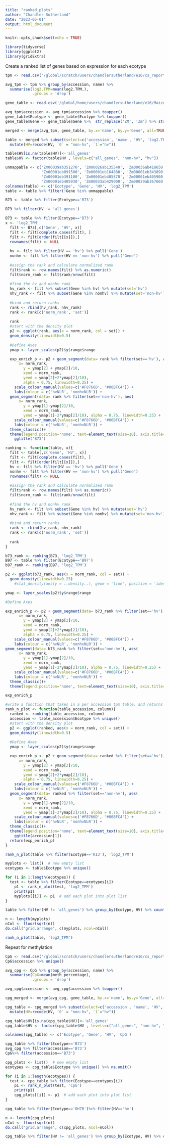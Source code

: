 ```yaml
---
title: "ranked_plots"
author: "Chandler Sutherland"
date: "2023-05-01"
output: html_document
---
```


```r
knitr::opts_chunk$set(echo = TRUE)
```

```r
library(tidyverse)
library(ggplot2)
library(gridExtra)
```

Create a ranked list of genes based on expression for each ecotype 
```r
tpm <- read.csv('/global/scratch/users/chandlersutherland/e16/cs_reports/rna_tip_tpm.tsv', sep='\t')
```

```r
avg_tpm <- tpm %>% group_by(accession, name) %>% 
  summarise(log2.TPM=mean(log2.TPM.),
            .groups = 'drop')

gene_table <- read.csv('/global/home/users/chandlersutherland/e16/Maize_NLRome_GeneTable.txt', sep='\t') %>% subset(select=c('Gene', 'Ecotype', 'HV'))

avg_tpm$accession <- avg_tpm$accession %>% toupper()
gene_table$Ecotype <- gene_table$Ecotype %>% toupper()
gene_table$Gene <- gene_table$Gene %>%  str_replace('ZM', 'Zm') %>% str_replace('AB', 'ab') %>% str_replace("EB", 'eb') %>% str_replace('_P001', '')

merged <- merge(avg_tpm, gene_table, by.x='name', by.y='Gene', all=TRUE)

table <- merged %>% subset(select=c('accession', 'name', 'HV', 'log2.TPM')) %>%
  mutate(HV=recode(HV, `0` = "non-hv", `1`="hv"))

table$HV[is.na(table$HV)]<-'all_genes'
table$HV <- factor(table$HV , levels=c("all_genes", "non-hv", "hv"))

unmappable <- c('Zm00039ab351270', 'Zm00026ab135540', 'Zm00036ab418650',
                'Zm00001eb091500', 'Zm00001eb164880', 'Zm00001eb343890',
                'Zm00001eb391100', 'Zm00001eb405870', 'Zm00001eb405900',
                'Zm00001eb405930', 'Zm00033ab429000', 'Zm00029ab367660')
colnames(table) <- c('Ecotype', 'Gene', 'HV', 'log2_TPM')
table <- table %>% filter(!Gene %in% unmappable)

B73 <- table %>% filter(Ecotype=='B73')

B73 %>% filter(HV != 'all_genes')
```
```r
B73 <- table %>% filter(Ecotype=='B73')
x <- 'log2_TPM'
  filt <- B73[,c('Gene', 'HV', x)] 
  filt <- filt[complete.cases(filt), ]
  filt <- filt[order(filt[[x]]),]
  rownames(filt) <- NULL
  
  hv <- filt %>% filter(HV == 'hv') %>% pull('Gene')
  nonhv <- filt %>% filter(HV == 'non-hv') %>% pull('Gene')
  
  #assign the rank and calculate normalized rank 
  filt$rank <- row.names(filt) %>% as.numeric()
  filt$norm_rank <- filt$rank/nrow(filt)
  
  #find the hv and nonhv rank 
  hv_rank <- filt %>% subset(Gene %in% hv) %>% mutate(set='hv')
  nhv_rank <- filt %>% subset(Gene %in% nonhv) %>% mutate(set='non-hv')
  
  #bind and return ranks
  rank <- rbind(hv_rank, nhv_rank)
  rank <- rank[c('norm_rank', 'set')]
  
  rank
  #start with the density plot 
  p2 <- ggplot(rank, aes(x = norm_rank, col = set)) +
  geom_density(linewidth=0.5)
  
  #Define Axes
  ymap <- layer_scales(p2)$y$range$range

  exp_enrich_p <- p2 + geom_segment(data= rank %>% filter(set=='hv'), aes(
      x= norm_rank,
  		y = ymap[2] + ymap[2]/10,
  		xend = norm_rank,
  		yend = ymap[2]+2*ymap[2]/10), 
  		alpha = 0.75, linewidth=0.25) +
  	scale_colour_manual(values=c('#F8766D', '#00BFC4')) +
  	labs(colour = c('hvNLR', 'nonhvNLR')) +
  geom_segment(data= rank %>% filter(set=='non-hv'), aes(
      x= norm_rank,
  		y = ymap[1]-ymap[2]/10,
  		xend = norm_rank,
  		yend = ymap[1]-2*ymap[2]/10), alpha = 0.75, linewidth=0.25) +
  	scale_colour_manual(values=c('#F8766D', '#00BFC4')) +
  	labs(colour = c('hvNLR', 'nonhvNLR')) +
  theme_classic()+
  theme(legend.position='none', text=element_text(size=10), axis.title=element_blank())+
    ggtitle('B73')

```


```r
ranking <- function(table, x){
  filt <- table[,c('Gene', 'HV', x)] 
  filt <- filt[complete.cases(filt), ]
  filt <- filt[order(filt[[x]]),]
  hv <- filt %>% filter(HV == 'hv') %>% pull('Gene')
  nonhv <- filt %>% filter(HV == 'non-hv') %>% pull('Gene')
  rownames(filt) <- NULL
  
  #assign the rank and calculate normalized rank 
  filt$rank <- row.names(filt) %>% as.numeric()
  filt$norm_rank <- filt$rank/nrow(filt)
  
  #find the hv and nonhv rank 
  hv_rank <- filt %>% subset(Gene %in% hv) %>% mutate(set='hv')
  nhv_rank <- filt %>% subset(Gene %in% nonhv) %>% mutate(set='non-hv')
  
  #bind and return ranks
  rank <- rbind(hv_rank, nhv_rank)
  rank <- rank[c('norm_rank', 'set')]
  
  rank
}

b73_rank <- ranking(B73, 'log2_TPM')
B97 <- table %>% filter(Ecotype=='B97')
b97_rank <- ranking(B97, 'log2_TPM')

```


```r
p2 <- ggplot(b73_rank, aes(x = norm_rank, col = set)) +
  geom_density(linewidth=0.25)
  	#stat_density(aes(y = ..density..), geom = 'line', position = 'identity', linewidth=0.25)

ymap <- layer_scales(p2)$y$range$range

#Define Axes

exp_enrich_p <- p2 + geom_segment(data= b73_rank %>% filter(set=='hv'), aes(
      x= norm_rank,
  		y = ymap[2] + ymap[2]/10,
  		xend = norm_rank,
  		yend = ymap[2]+2*ymap[2]/10), 
  		alpha = 0.75, linewidth=0.25) +
  	scale_colour_manual(values=c('#F8766D', '#00BFC4')) +
  	labs(colour = c('hvNLR', 'nonhvNLR')) +
geom_segment(data= b73_rank %>% filter(set=='non-hv'), aes(
      x= norm_rank,
  		y = ymap[1]-ymap[2]/10,
  		xend = norm_rank,
  		yend = ymap[1]-2*ymap[2]/10), alpha = 0.75, linewidth=0.25) +
  	scale_colour_manual(values=c('#F8766D', '#00BFC4')) +
  	labs(colour = c('hvNLR', 'nonhvNLR')) +
  theme_classic()+
  theme(legend.position='none', text=element_text(size=10), axis.title=element_blank())

exp_enrich_p
```

```r
#write a function that takes in a per accession tpm table, and returns a plot 
rank_n_plot <- function(table_accession, column){
  ranked <- ranking(table_accession, column)
  accession <- table_accession$Ecotype %>% unique()
  #start with the density plot 
  p2 <- ggplot(ranked, aes(x = norm_rank, col = set)) +
  geom_density(linewidth=0.5)
  
  #Define Axes
  ymap <- layer_scales(p2)$y$range$range

  exp_enrich_p <- p2 + geom_segment(data= ranked %>% filter(set=='hv'), aes(
      x= norm_rank,
  		y = ymap[2] + ymap[2]/10,
  		xend = norm_rank,
  		yend = ymap[2]+2*ymap[2]/10), 
  		alpha = 0.75, linewidth=0.25) +
  	scale_colour_manual(values=c('#F8766D', '#00BFC4')) +
  	labs(colour = c('hvNLR', 'nonhvNLR')) +
  geom_segment(data= ranked %>% filter(set=='non-hv'), aes(
      x= norm_rank,
  		y = ymap[1]-ymap[2]/10,
  		xend = norm_rank,
  		yend = ymap[1]-2*ymap[2]/10), alpha = 0.75, linewidth=0.25) +
  	scale_colour_manual(values=c('#F8766D', '#00BFC4')) +
  	labs(colour = c('hvNLR', 'nonhvNLR')) +
  theme_classic()+
  theme(legend.position='none', text=element_text(size=10), axis.title=element_blank())+
    ggtitle(accession[1])
  return(exp_enrich_p)
}

rank_n_plot(table %>% filter(Ecotype=='KI3'), 'log2_TPM')
```
```r
myplots <- list()  # new empty list
ecotypes <- table$Ecotype %>% unique()

for (i in 1:length(ecotypes)) {
  test <- table %>% filter(Ecotype==ecotypes[i])
    p1 <- rank_n_plot(test, 'log2_TPM')
    print(p1)
    myplots[[i]] <- p1  # add each plot into plot list
}
```

```r
table %>% filter(HV != 'all_genes') %>% group_by(Ecotype, HV) %>% count()
```

```r
n <- length(myplots)
nCol <- floor(sqrt(n))
do.call("grid.arrange", c(myplots, ncol=nCol))
```

```r
rank_n_plot(table, 'log2_TPM')
```


Repeat for methylation 
```r
CpG <- read.csv('/global/scratch/users/chandlersutherland/e16/cs_reports/CpG_meth.tsv', sep='\t')
CpG$accession %>% unique()
```

```r
avg_cpg <- CpG %>% group_by(accession, name) %>% 
  summarise(CpG=mean(meth_percentage),
            .groups = 'drop')

avg_cpg$accession <- avg_cpg$accession %>% toupper()

cpg_merged <- merge(avg_cpg, gene_table, by.x='name', by.y='Gene', all=TRUE)

cpg_table <- cpg_merged %>% subset(select=c('accession', 'name', 'HV', 'CpG')) %>%
  mutate(HV=recode(HV, `0` = "non-hv", `1`="hv"))

cpg_table$HV[is.na(cpg_table$HV)]<-'all_genes'
cpg_table$HV <- factor(cpg_table$HV , levels=c("all_genes", "non-hv", "hv"))

colnames(cpg_table) <- c('Ecotype', 'Gene', 'HV', 'CpG')

cpg_table %>% filter(Ecotype=='B73')
avg_cpg %>% filter(accession=='B73')
CpG%>% filter(accession=='B73')
```

```r
cpg_plots <- list()  # new empty list
ecotypes <- cpg_table$Ecotype %>% unique() %>% na.omit()

for (i in 1:length(ecotypes)) {
  test <- cpg_table %>% filter(Ecotype==ecotypes[i])
    p1 <- rank_n_plot(test, 'CpG')
    print(p1)
    cpg_plots[[i]] <- p1  # add each plot into plot list
}
```

```r
cpg_table %>% filter(Ecotype=='OH7B')%>% filter(HV=='hv')
```
```r
n <- length(cpg_plots)
nCol <- floor(sqrt(n))
do.call("grid.arrange", c(cpg_plots, ncol=nCol))
```
```r
cpg_table %>% filter(HV != 'all_genes') %>% group_by(Ecotype, HV) %>% count()
```

